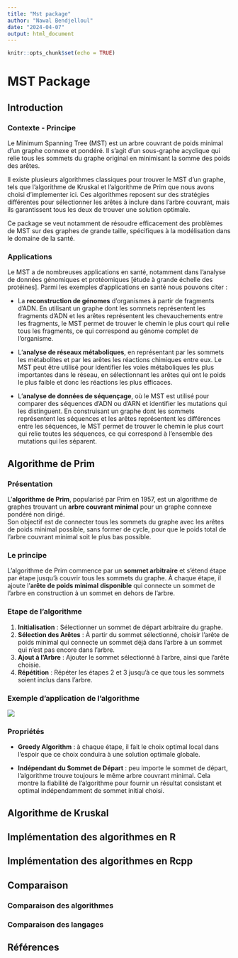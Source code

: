 ```yaml
---
title: "Mst package"
author: "Nawal Bendjelloul"
date: "2024-04-07"
output: html_document
---
```


```r
knitr::opts_chunk$set(echo = TRUE)
```

# MST Package 

## Introduction

### Contexte - Principe 

Le Minimum Spanning Tree (MST) est un arbre couvrant de poids minimal d'un graphe connexe et pondéré. Il s'agit d'un sous-graphe acyclique qui relie tous les sommets du graphe original en minimisant la somme des poids des arêtes.

Il existe plusieurs algorithmes classiques pour trouver le MST d'un graphe, tels que l'algorithme de Kruskal et l'algorithme de Prim que nous avons choisi d'implementer ici. Ces algorithmes reposent sur des stratégies différentes pour sélectionner les arêtes à inclure dans l'arbre couvrant, mais ils garantissent tous les deux de trouver une solution optimale.

Ce package se veut notamment de résoudre efficacement des problèmes de MST sur des graphes de grande taille, spécifiques à la modélisation dans le domaine de la santé.

### Applications 

Le MST a de nombreuses applications en santé, notamment dans l'analyse de données génomiques et protéomiques [étude à grande échelle des protéines]. Parmi les exemples d'applications en santé nous pouvons citer :

-   La **reconstruction de génomes** d'organismes à partir de fragments d'ADN. En utilisant un graphe dont les sommets représentent les fragments d'ADN et les arêtes représentent les chevauchements entre les fragments, le MST permet de trouver le chemin le plus court qui relie tous les fragments, ce qui correspond au génome complet de l'organisme.

-   L'**analyse de réseaux métaboliques**, en représentant par les sommets les métabolites et par les arêtes les réactions chimiques entre eux. Le MST peut être utilisé pour identifier les voies métaboliques les plus importantes dans le réseau, en sélectionnant les arêtes qui ont le poids le plus faible et donc les réactions les plus efficaces.

-   L'**analyse de données de séquençage**, où le MST est utilisé pour comparer des séquences d'ADN ou d'ARN et identifier les mutations qui les distinguent. En construisant un graphe dont les sommets représentent les séquences et les arêtes représentent les différences entre les séquences, le MST permet de trouver le chemin le plus court qui relie toutes les séquences, ce qui correspond à l'ensemble des mutations qui les séparent.

## Algorithme de Prim 

### Présentation

L'**algorithme de Prim**, popularisé par Prim en 1957, est un algorithme de graphes trouvant un **arbre couvrant minimal** pour un graphe connexe pondéré non dirigé.\
Son objectif est de connecter tous les sommets du graphe avec les arêtes de poids minimal possible, sans former de cycle, pour que le poids total de l'arbre couvrant minimal soit le plus bas possible.

### Le principe

L'algorithme de Prim commence par un **sommet arbitraire** et s'étend étape par étape jusqu'à couvrir tous les sommets du graphe. À chaque étape, il ajoute l'**arête de poids minimal** **disponible** qui connecte un sommet de l'arbre en construction à un sommet en dehors de l'arbre.

### Etape de l'algorithme

1.  **Initialisation** : Sélectionner un sommet de départ arbitraire du graphe.
2.  **Sélection des Arêtes** : À partir du sommet sélectionné, choisir l'arête de poids minimal qui connecte un sommet déjà dans l'arbre à un sommet qui n'est pas encore dans l'arbre.
3.  **Ajout à l'Arbre** : Ajouter le sommet sélectionné à l'arbre, ainsi que l'arête choisie.
4.  **Répétition** : Répéter les étapes 2 et 3 jusqu'à ce que tous les sommets soient inclus dans l'arbre.

### Exemple d'application de l'algorithme

![](images/clipboard-3144098367.png)

### Propriétés

-   **Greedy Algorithm** : à chaque étape, il fait le choix optimal local dans l'espoir que ce choix conduira à une solution optimale globale.

-   **Indépendant du Sommet de Départ** : peu importe le sommet de départ, l'algorithme trouve toujours le même arbre couvrant minimal. Cela montre la fiabilité de l'algorithme pour fournir un résultat consistant et optimal indépendamment de sommet initial choisi.

## Algorithme de Kruskal 

## Implémentation des algorithmes en R 

## Implémentation des algorithmes en Rcpp 

## Comparaison 

### Comparaison des algorithmes 

### Comparaison des langages 

## Références 
